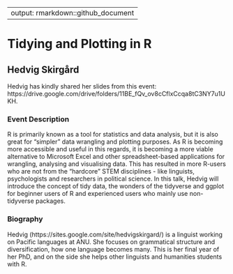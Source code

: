 
---
output: rmarkdown::github_document
---

<!-- README.md is generated from README.Rmd. Please edit that file -->

# Tidying and Plotting in R
## Hedvig Skirgård

Hedvig has kindly shared her slides from this event: https://drive.google.com/drive/folders/11BE_fQv_ov8cCflxCcqa8tC3NY7u1UKH.

### Event Description

R is primarily known as a tool for statistics and data analysis, but it is also great for "simpler" data wrangling and plotting purposes. As R is becoming more accessible and useful in this regards, it is becoming a more viable alternative to Microsoft Excel and other spreadsheet-based applications for wrangling, analysing and visualising data. This has resulted in more R-users who are not from the "hardcore" STEM disciplines - like linguists, psychologists and researchers in political science. In this talk, Hedvig will introduce the concept of tidy data, the wonders of the tidyverse and ggplot for beginner users of R and experienced users who mainly use non-tidyverse packages.

### Biography

Hedvig (https://sites.google.com/site/hedvigskirgard/) is a linguist working on Pacific languages at ANU. She focuses on grammatical structure and diversification, how one language becomes many. This is her final year of her PhD, and on the side she helps other linguists and humanities students with R.